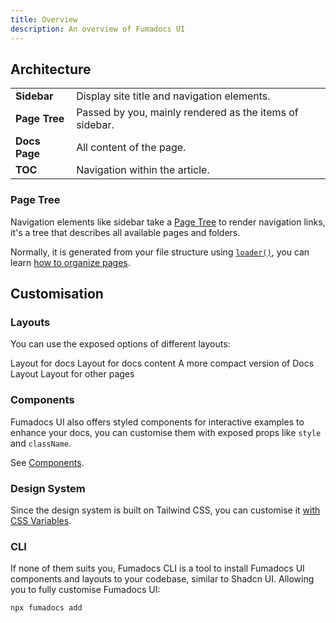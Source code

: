```yaml
---
title: Overview
description: An overview of Fumadocs UI
---
```


## Architecture

<UiOverview />

|               |                                                         |
| ------------- | ------------------------------------------------------- |
| **Sidebar**   | Display site title and navigation elements.             |
| **Page Tree** | Passed by you, mainly rendered as the items of sidebar. |
| **Docs Page** | All content of the page.                                |
| **TOC**       | Navigation within the article.                          |

### Page Tree

Navigation elements like sidebar take a [Page Tree](/docs/headless/page-tree) to render navigation links, it's a tree that describes all available pages and folders.

Normally, it is generated from your file structure using [`loader()`](/docs/headless/source-api), you can learn [how to organize pages](/docs/ui/page-conventions).

## Customisation

### Layouts

You can use the exposed options of different layouts:

<Cards>
  <Card title="Docs Layout" href="/docs/ui/layouts/docs">
    Layout for docs
  </Card>
  <Card title="Docs Page" href="/docs/ui/layouts/page">
    Layout for docs content
  </Card>
  <Card title="Notebook Layout" href="/docs/ui/layouts/notebook">
    A more compact version of Docs Layout
  </Card>
  <Card title="Home Layout" href="/docs/ui/layouts/home">
    Layout for other pages
  </Card>
</Cards>

### Components

Fumadocs UI also offers styled components for interactive examples to enhance your docs, you can customise them with exposed props like `style` and `className`.

See [Components](/docs/ui/components).

### Design System

Since the design system is built on Tailwind CSS, you can customise it [with CSS Variables](/docs/ui/theme#colors).

### CLI

If none of them suits you, Fumadocs CLI is a tool to install Fumadocs UI components and layouts to your codebase, similar to Shadcn UI. Allowing you to fully customise Fumadocs UI:

```package-install
npx fumadocs add
```
